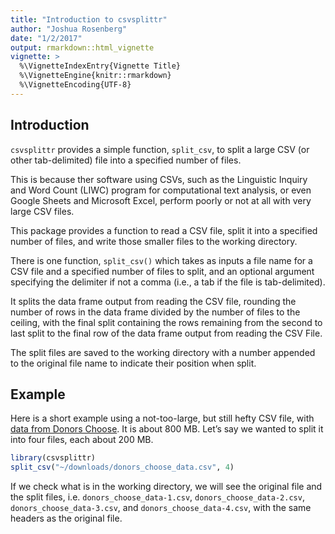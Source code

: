 ```yaml
---
title: "Introduction to csvsplittr"
author: "Joshua Rosenberg"
date: "1/2/2017"
output: rmarkdown::html_vignette
vignette: >
  %\VignetteIndexEntry{Vignette Title}
  %\VignetteEngine{knitr::rmarkdown}
  %\VignetteEncoding{UTF-8}
---
```


## Introduction

`csvsplittr` provides a simple function, `split_csv`, to split a large CSV (or other tab-delimited) file into a specified number of files.

This is because ther software using CSVs, such as the Linguistic Inquiry and Word Count (LIWC) program for computational text analysis, or even Google Sheets and Microsoft Excel, perform poorly or not at all with very large CSV files. 

This package provides a function to read a CSV file, split it into a specified number of files, and write those smaller files to the working directory.

There is one function, `split_csv()` which takes as inputs a file name for a CSV file and a specified number of files to split, and an optional argument specifying the delimiter if not a comma (i.e., a tab if the file is tab-delimited).

It splits the data frame output from reading the CSV file, rounding the number of rows in the data frame divided by the number of files to the ceiling, with the final split containing the rows remaining from the second to last split to the final row of the data frame output from reading the CSV File. 

The split files are saved to the working directory with a number appended to the original file name to indicate their position when split. 

## Example 

Here is a short example using a not-too-large, but still hefty CSV file, with [data from Donors Choose](https://data.donorschoose.org/). It is about 800 MB. Let's say we wanted to split it into four files, each about 200 MB.

```r
library(csvsplittr)
split_csv("~/downloads/donors_choose_data.csv", 4)
```

If we check what is in the working directory, we will see the original file and the split files, i.e. `donors_choose_data-1.csv`, `donors_choose_data-2.csv`, `donors_choose_data-3.csv`, and `donors_choose_data-4.csv`, with the same headers as the original file.
